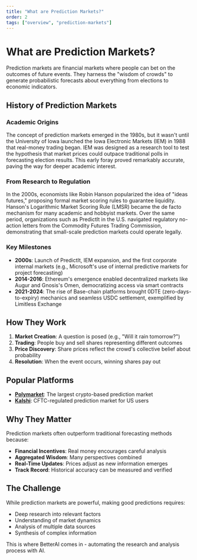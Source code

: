 ```yaml
---
title: "What are Prediction Markets?"
order: 2
tags: ["overview", "prediction-markets"]
---
```


# What are Prediction Markets?

Prediction markets are financial markets where people can bet on the outcomes of future events. They harness the "wisdom of crowds" to generate probabilistic forecasts about everything from elections to economic indicators.

## History of Prediction Markets

### Academic Origins
The concept of prediction markets emerged in the 1980s, but it wasn't until the University of Iowa launched the Iowa Electronic Markets (IEM) in 1988 that real-money trading began. IEM was designed as a research tool to test the hypothesis that market prices could outpace traditional polls in forecasting election results. This early foray proved remarkably accurate, paving the way for deeper academic interest.

### From Research to Regulation
In the 2000s, economists like Robin Hanson popularized the idea of "ideas futures," proposing formal market scoring rules to guarantee liquidity. Hanson's Logarithmic Market Scoring Rule (LMSR) became the de facto mechanism for many academic and hobbyist markets. Over the same period, organizations such as PredictIt in the U.S. navigated regulatory no-action letters from the Commodity Futures Trading Commission, demonstrating that small-scale prediction markets could operate legally.

### Key Milestones
- **2000s**: Launch of PredictIt, IEM expansion, and the first corporate internal markets (e.g., Microsoft's use of internal predictive markets for project forecasting)
- **2014-2016**: Ethereum's emergence enabled decentralized markets like Augur and Gnosis's Omen, democratizing access via smart contracts
- **2021-2024**: The rise of Base-chain platforms brought 0DTE (zero-days-to-expiry) mechanics and seamless USDC settlement, exemplified by Limitless Exchange

## How They Work

1. **Market Creation**: A question is posed (e.g., "Will it rain tomorrow?")
2. **Trading**: People buy and sell shares representing different outcomes
3. **Price Discovery**: Share prices reflect the crowd's collective belief about probability
4. **Resolution**: When the event occurs, winning shares pay out

## Popular Platforms

- **[Polymarket](https://polymarket.com/)**: The largest crypto-based prediction market
- **[Kalshi](https://kalshi.com/)**: CFTC-regulated prediction market for US users

## Why They Matter

Prediction markets often outperform traditional forecasting methods because:

- **Financial Incentives**: Real money encourages careful analysis
- **Aggregated Wisdom**: Many perspectives combined
- **Real-Time Updates**: Prices adjust as new information emerges
- **Track Record**: Historical accuracy can be measured and verified

## The Challenge

While prediction markets are powerful, making good predictions requires:
- Deep research into relevant factors
- Understanding of market dynamics
- Analysis of multiple data sources
- Synthesis of complex information

This is where BetterAI comes in - automating the research and analysis process with AI.